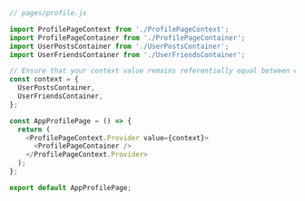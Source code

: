 ```js
// pages/profile.js

import ProfilePageContext from './ProfilePageContext';
import ProfilePageContainer from './ProfilePageContainer';
import UserPostsContainer from './UserPostsContainer';
import UserFriendsContainer from './UserFriendsContainer';

// Ensure that your context value remains referentially equal between each render.
const context = {
  UserPostsContainer,
  UserFriendsContainer,
};

const AppProfilePage = () => {
  return (
    <ProfilePageContext.Provider value={context}>
      <ProfilePageContainer />
    </ProfilePageContext.Provider>
  );
};

export default AppProfilePage;
```
